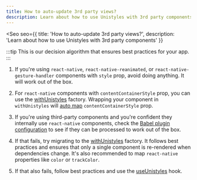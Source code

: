 ```yaml
---
title: How to auto-update 3rd party views?
description: Learn about how to use Unistyles with 3rd party components
---
```



<Seo
    seo={{
        title: 'How to auto-update 3rd party views?',
        description: 'Learn about how to use Unistyles with 3rd party components'
    }}
>

:::tip
This is our decision algorithm that ensures best practices for your app.
:::

1. If you're using `react-native`, `react-native-reanimated`, or `react-native-gesture-handler` components with `style` prop, avoid doing anything. It will work out of the box.

2. For `react-native` components with `contentContainerStyle` prop, you can use the [withUnistyles](/v3/references/with-unistyles) factory. Wrapping your component in `withUnistyles` will [auto map](/v3/references/with-unistyles#auto-mapping-for-style-and-contentcontainerstyle-props) `contentContainerStyle` prop.

3. If you're using third-party components and you're confident they internally use `react-native` components, check the [Babel plugin configuration](/v3/other/babel-plugin#extra-configuration) to see if they can be processed to work out of the box.

4. If that fails, try migrating to the [withUnistyles](/v3/references/with-unistyles) factory. It follows best practices and ensures that only a single component is re-rendered when dependencies change. It's also recommended to map `react-native` properties like `color` or `trackColor`.

5. If that also fails, follow best practices and use the [useUnistyles](/v3/references/use-unistyles) hook.

</Seo>
